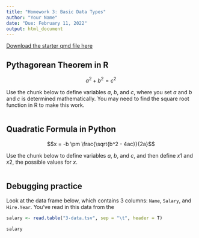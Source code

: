 ```yaml
---
title: "Homework 3: Basic Data Types"
author: "Your Name"
date: "Due: February 11, 2022"
output: html_document
---
```


[Download the starter qmd file here](3-data-types.qmd)

## Pythagorean Theorem in R

$$a^2 + b^2 = c^2$$

Use the chunk below to define variables $a$, $b$, and $c$, where you set $a$ and $b$ and $c$ is determined mathematically. You may need to find the square root function in R to make this work.

```r

```


## Quadratic Formula in Python

$$x = -b \pm \frac{\sqrt{b^2 - 4ac}}{2a}$$


Use the chunk below to define variables $a$, $b$, and $c$, and then define $x1$ and $x2$, the possible values for $x$.

```python

```



## Debugging practice

Look at the data frame below, which contains 3 columns: `Name`, `Salary`, and `Hire.Year`. You've read in this data from the 


```r
salary <- read.table("3-data.tsv", sep = "\t", header = T)

salary
```



